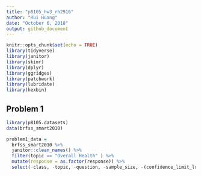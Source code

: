 ```yaml
---
title: "p8105_hw3_rh2916"
author: "Rui Huang"
date: "October 6, 2018"
output: github_document
---
```


```r
knitr::opts_chunk$set(echo = TRUE)
library(tidyverse)
library(janitor)
library(skimr)
library(dplyr)
library(ggridges)
library(patchwork)
library(lubridate)
library(hexbin)
```

## Problem 1
```r
library(p8105.datasets)
data(brfss_smart2010)
```

```r
problem1_data =
  brfss_smart2010 %>%
  janitor::clean_names() %>%
  filter(topic == "Overall Health" ) %>%
  mutate(response = as.factor(response)) %>%
  select(-class, -topic, -question, -sample_size, -(confidence_limit_low : geo_location))
```

